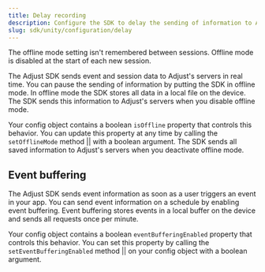 ```yaml
---
title: Delay recording
description: Configure the SDK to delay the sending of information to Adjust's servers.
slug: sdk/unity/configuration/delay
---
```



<Callout type="important">

The offline mode setting isn't remembered between sessions. Offline mode is disabled at the start of each new session.

</Callout>

The Adjust SDK sends event and session data to Adjust's servers in real time. You can pause the sending of information by putting the SDK in offline mode. In offline mode the SDK stores all data in a local file on the device. The SDK sends this information to Adjust's servers when you disable offline mode.

Your config object contains a boolean `isOffline` property that controls this behavior. You can update this property at any time by calling the <Tooltip>`setOfflineMode` method || <SetOfflineModeSig /></Tooltip> with a boolean argument. The SDK sends all saved information to Adjust's servers when you deactivate offline mode.

<SetOfflineMode />

## Event buffering

The Adjust SDK sends event information as soon as a user triggers an event in your app. You can send event information on a schedule by enabling event buffering. Event buffering stores events in a local buffer on the device and sends all requests once per minute.

Your config object contains a boolean `eventBufferingEnabled` property that controls this behavior. You can set this property by calling the <Tooltip>`setEventBufferingEnabled` method || <SetEventBufferingEnabledSig /></Tooltip> on your config object with a boolean argument.

<SetEventBufferingEnabled />
